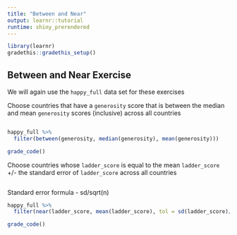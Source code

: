 ```yaml
---
title: "Between and Near"
output: learnr::tutorial
runtime: shiny_prerendered
---
```

```r
library(learnr)
gradethis::gradethis_setup()
```
## Between and Near Exercise

We will again use the `happy_full` data set for these exercises

Choose countries that have a `generosity` score that is between the median and mean `generosity` scores (inclusive) across all countries
```r

```

```r
happy_full %>% 
  filter(between(generosity, median(generosity), mean(generosity)))
```

```r
grade_code()
```

Choose countries whose `ladder_score` is equal to the mean `ladder_score` +/- the standard error of `ladder_score` across all countries

```r

```

<div id="filter-near">
Standard error formula - sd/sqrt(n)
</div>

```r
happy_full %>% 
  filter(near(ladder_score, mean(ladder_score), tol = sd(ladder_score)/sqrt(rows))) 
```

```r
grade_code()
```
